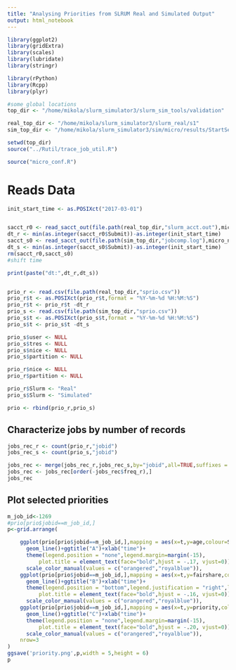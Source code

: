 ```yaml
---
title: "Analysing Priorities from SLRUM Real and Simulated Output"
output: html_notebook
---
```


```r
library(ggplot2)
library(gridExtra)
library(scales)
library(lubridate)
library(stringr)

library(rPython)
library(Rcpp)
library(plyr)

#some global locations
top_dir <- "/home/mikola/slurm_simulator3/slurm_sim_tools/validation"

real_top_dir <- "/home/mikola/slurm_simulator3/slurm_real/s1"
sim_top_dir <- "/home/mikola/slurm_simulator3/sim/micro/results/StartSecondsBeforeFirstJob_30"

setwd(top_dir)
source("../Rutil/trace_job_util.R")

source("micro_conf.R")
```

# Reads Data

```r
init_start_time <- as.POSIXct("2017-03-01")


sacct_r0 <- read_sacct_out(file.path(real_top_dir,"slurm_acct.out"),micro_nodes)
dt_r <- min(as.integer(sacct_r0$Submit))-as.integer(init_start_time)
sacct_s0 <- read_sacct_out(file.path(sim_top_dir,"jobcomp.log"),micro_nodes)
dt_s <- min(as.integer(sacct_s0$Submit))-as.integer(init_start_time)
rm(sacct_r0,sacct_s0)
#shift time

print(paste("dt:",dt_r,dt_s))


prio_r <- read.csv(file.path(real_top_dir,"sprio.csv"))
prio_r$t <- as.POSIXct(prio_r$t,format = "%Y-%m-%d %H:%M:%S")
prio_r$t <- prio_r$t -dt_r
prio_s <- read.csv(file.path(sim_top_dir,"sprio.csv"))
prio_s$t <- as.POSIXct(prio_s$t,format = "%Y-%m-%d %H:%M:%S")
prio_s$t <- prio_s$t -dt_s

prio_s$user <- NULL
prio_s$tres <- NULL
prio_s$nice <- NULL
prio_s$partition <- NULL

prio_r$nice <- NULL
prio_r$partition <- NULL

prio_r$Slurm <- "Real"
prio_s$Slurm <- "Simulated"

prio <- rbind(prio_r,prio_s)

```

## Characterize jobs by number of records
```r
jobs_rec_r <- count(prio_r,"jobid")
jobs_rec_s <- count(prio_s,"jobid")

jobs_rec <- merge(jobs_rec_r,jobs_rec_s,by="jobid",all=TRUE,suffixes = c("_r","_s"))
jobs_rec <- jobs_rec[order(-jobs_rec$freq_r),]
jobs_rec
```

## Plot selected priorities

```r
m_job_id<-1269
#prio[prio$jobid==m_job_id,]
p<-grid.arrange(

    ggplot(prio[prio$jobid==m_job_id,],mapping = aes(x=t,y=age,colour=Slurm))+
      geom_line()+ggtitle("A")+xlab("time")+
      theme(legend.position = "none",legend.margin=margin(-15),
          plot.title = element_text(face="bold",hjust = -.17, vjust=0))+
      scale_color_manual(values = c("orangered","royalblue")),
    ggplot(prio[prio$jobid==m_job_id,],mapping = aes(x=t,y=fairshare,colour=Slurm))+
      geom_line()+ggtitle("B")+xlab("time")+
      theme(legend.position = "bottom",legend.justification = "right",legend.margin=margin(-15),
          plot.title = element_text(face="bold",hjust = -.16, vjust=0))+
      scale_color_manual(values = c("orangered","royalblue")),
    ggplot(prio[prio$jobid==m_job_id,],mapping = aes(x=t,y=priority,colour=Slurm))+
      geom_line()+ggtitle("C")+xlab("time")+
      theme(legend.position = "none",legend.margin=margin(-15),
          plot.title = element_text(face="bold",hjust = -.20, vjust=0))+
      scale_color_manual(values = c("orangered","royalblue")),
    nrow=3
)
ggsave('priority.png',p,width = 5,height = 6)
p
```
